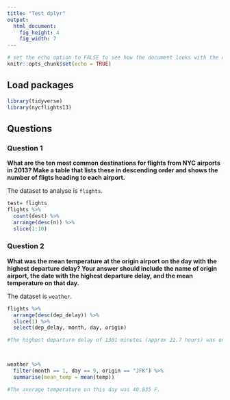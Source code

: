 ```yaml
---
title: "Test dplyr"
output: 
  html_document: 
    fig_height: 4
    fig_width: 7
---
```


```r
# set the echo option to FALSE to see how the document looks with the code suppressed
knitr::opts_chunk$set(echo = TRUE)
```


## Load packages

```r
library(tidyverse)
library(nycflights13)

```

## Questions 




### Question 1

**What are the ten most common destinations for flights from NYC airports in 2013? Make a table that lists these in descending order and shows the number of fligts heading to each airport.**

The dataset to analyse is `flights`.

```r
test= flights
flights %>%
  count(dest) %>%
  arrange(desc(n)) %>%
  slice(1:10)
```


### Question 2



**What was the mean temperature at the origin airport on the day with the highest departure delay? Your answer should include the name of origin airport, the date with the highest departure delay, and the mean temperature on that day.**


The dataset is `weather`.



```r
flights %>%
  arrange(desc(dep_delay)) %>%
  slice(1) %>%
  select(dep_delay, month, day, origin)

#The highest departure delay of 1301 minutes (approx 21.7 hours) was on a flight departing from JFK on Jan 9.



weather %>%
  filter(month == 1, day == 9, origin == "JFK") %>%
  summarise(mean_temp = mean(temp))

#The average temperature on this day was 40.835 F.
```

 





